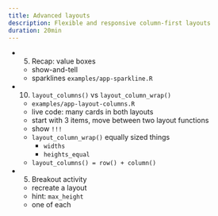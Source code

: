 ```yaml
---
title: Advanced layouts
description: Flexible and responsive column-first layouts
duration: 20min
---
```


- (5) Recap: value boxes
    - show-and-tell
    - sparklines `examples/app-sparkline.R`

- (10) `layout_columns()` vs `layout_column_wrap()`
    - `examples/app-layout-columns.R`
    - live code: many cards in both layouts
    - start with 3 items, move between two layout functions
    - show `!!!`
    - `layout_column_wrap()` equally sized things
        - `widths`
        - `heights_equal`
    - `layout_columns() = row() + column()`

- (5) Breakout activity
    - recreate a layout
    - hint: `max_height`
    - one of each
